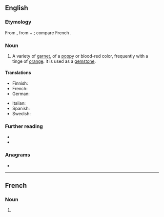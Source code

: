 ==English==

===Etymology===
From {{der|en|la|pyropus||a kind of red bronze}}, from {{der|en|grc|πῦρ||fire}} + {{m|grc|ὤψ||eye}}; compare French {{m|fr|pyrope}}.

===Noun===
{{en-noun|~}}

# {{lb|en|mineral}} A variety of [[garnet]], of a [[poppy]] or blood-red color, frequently with a tinge of [[orange]]. It is used as a [[gemstone]].

====Translations====
{{trans-top|mineral}}
* Finnish: {{t+|fi|pyrooppi}}
* French: {{t+|fr|pyrope|m}}
* German: {{t|de|Pyrop|m}}
{{trans-mid}}
* Italian: {{t|it|piropo|m}}
* Spanish: {{t+|es|piropo|m}}
* Swedish: {{t|sv|pyrop|c}}
{{trans-bottom}}

===Further reading===
* {{R:WebMineral}}
* {{R:mindat}}

===Anagrams===
* {{anagrams|en|a=eoppry|popery|yopper}}

----

==French==

===Noun===
{{fr-noun|m}}

# {{lb|fr|mineral}} {{l|en|pyrope}}